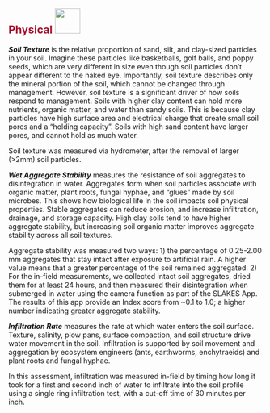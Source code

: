 ## [**Physical**]{style="color: #a60f2d"} ![](images/physical.png){height="50px"}\newline\newline

***Soil Texture*** is the relative proportion of sand, silt, and clay-sized particles in your soil. Imagine these particles like basketballs, golf balls, and poppy seeds, which are very different in size even though soil particles don’t appear different to the naked eye. Importantly, soil texture describes only the mineral portion of the soil, which cannot be changed through management. However, soil texture is a significant driver of how soils respond to management. Soils with higher clay content can hold more nutrients, organic matter, and water than sandy soils. This is because clay particles have high surface area and electrical charge that create small soil pores and a “holding capacity”. Soils with high sand content have larger pores, and cannot hold as much water.

Soil texture was measured via hydrometer, after the removal of larger (>2mm) soil particles.

***Wet Aggregate Stability*** measures the resistance of soil aggregates to disintegration in water. Aggregates form when soil particles associate with organic matter, plant roots, fungal hyphae, and “glues” made by soil microbes. This shows how biological life in the soil impacts soil physical properties. Stable aggregates can reduce erosion, and increase infiltration, drainage, and storage capacity. High clay soils tend to have higher aggregate stability, but increasing soil organic matter improves aggregate stability across all soil textures.

Aggregate stability was measured two ways: 1) the percentage of 0.25-2.00 mm aggregates that stay intact after exposure to artificial rain. A higher value means that a greater percentage of the soil remained aggregated. 2) For the in-field measurements, we collected intact soil aggregates, dried them for at least 24 hours, and then measured their disintegration when submerged in water using the camera function as part of the SLAKES App. The results of this app provide an Index score from ~0.1 to 1.0; a higher number indicating greater aggregate stability.

***Infiltration Rate*** measures the rate at which water enters the soil surface. Texture, salinity, plow pans, surface compaction, and soil structure drive water movement in the soil. Infiltration is supported by soil movement and aggregation by ecosystem engineers (ants, earthworms, enchytraeids) and plant roots and fungal hyphae.

In this assessment, infiltration was measured in-field by timing how long it took for a first and second inch of water to infiltrate into the soil profile using a single ring infiltration test, with a cut-off time of 30 minutes per inch.



